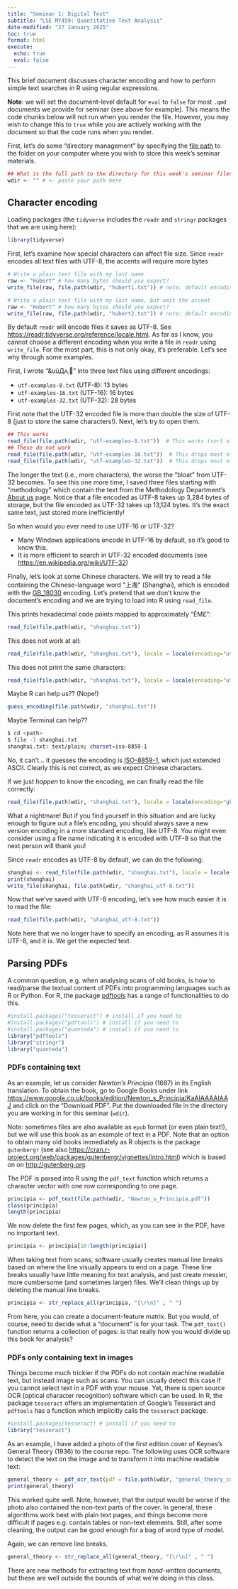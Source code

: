 ```yaml
---
title: "Seminar 1: Digital Text"
subtitle: "LSE MY459: Quantitative Text Analysis"
date-modified: "27 January 2025" 
toc: true
format: html
execute:
  echo: true
  eval: false
---
```


This brief document discusses character encoding and how to perform simple text searches in R using regular expressions.

**Note**: we will set the document-level default for `eval` to `false` for most `.qmd` documents we provide for seminar (see above for example). This means the code chunks below will not run when you render the file. However, you may wish to change this to `true` while you are actively working with the document so that the code runs when you render.

First, let's do some "directory management" by specifying the [file path](https://en.wikipedia.org/wiki/Path_(computing)) to the folder on your computer where you wish to store this week's seminar materials. 

```r
## What is the full path to the directory for this week's seminar files?
wdir <- "" # <- paste your path here
```

## Character encoding 

Loading packages (the `tidyverse` includes the `readr` and `stringr` packages that we are using here):

```r
library(tidyverse)
```

First, let's examine how special characters can affect file size. Since `readr` encodes all text files with UTF-8, the accents will require more bytes

```r
# Write a plain text file with my last name
raw <- "Hübert" # how many bytes should you expect?
write_file(raw, file.path(wdir, "hubert1.txt")) # note: default encoding is UTF-8

# Write a plain text file with my last name, but omit the accent
raw <- "Hubert" # how many bytes should you expect?
write_file(raw, file.path(wdir, "hubert2.txt")) # note: default encoding is UTF-8
```

By default `readr` will encode files it saves as UTF-8. See <https://readr.tidyverse.org/reference/locale.html>. As far as I know, you cannot choose a different encoding when you write a file in `readr` using `write_file`. For the most part, this is not only okay, it's preferable. Let's see why through some examples. 

First, I wrote "&uüДሊ🫠" into three text files using different encodings:

- `utf-examples-8.txt` (UTF-8): 13 bytes
- `utf-examples-16.txt` (UTF-16): 16 bytes
- `utf-examples-32.txt` (UTF-32): 28 bytes 

First note that the UTF-32 encoded file is more than double the size of UTF-8 (just to store the same characters!). Next, let's try to open them.

```r
## This works
read_file(file.path(wdir, "utf-examples-8.txt"))  # This works (sort of...)
## These do not work
read_file(file.path(wdir, "utf-examples-16.txt"))  # This drops most of the characters
read_file(file.path(wdir, "utf-examples-32.txt"))  # This drops most of the characters
```

The longer the text (i.e., more characters), the worse the "bloat" from UTF-32 becomes. To see this one more time, I saved three files starting with "methodology" which contain the text from the Methodology Department's [About us](https://www.lse.ac.uk/Methodology/About-us/About-us) page. Notice that a file encoded as UTF-8 takes up 3,284 bytes of storage, but the file encoded as UTF-32 takes up 13,124 bytes. It's the exact same text, just stored more inefficiently! 

So when would you ever need to use UTF-16 or UTF-32?

- Many Windows applications encode in UTF-16 by default, so it's good to know this.
- It is more efficient to search in UTF-32 encoded documents (see <https://en.wikipedia.org/wiki/UTF-32>)

Finally, let's look at some Chinese characters. We will try to read a file containing the Chinese-language word "上海" (Shanghai), which is encoded with the [GB_18030](https://en.wikipedia.org/wiki/GB_18030) encoding. Let's pretend that we don't know the document's encoding and we are trying to load into R using `read_file`.

This prints hexadecimal code points mapped to approximately "ÉϺ£": 

```r
read_file(file.path(wdir, "shanghai.txt")) 
```

This does not work at all:

```r
read_file(file.path(wdir, "shanghai.txt"), locale = locale(encoding="utf-8"))
```

This does not print the same characters:

```r
read_file(file.path(wdir, "shanghai.txt"), locale = locale(encoding="utf-16")) 
```

Maybe R can help us?? (Nope!)

```r
guess_encoding(file.path(wdir, "shanghai.txt"))
```

Maybe Terminal can help??

```bash
$ cd <path>
$ file -I shanghai.txt
shanghai.txt: text/plain; charset=iso-8859-1
```

No, it can't... it guesses the encoding is [ISO-8859-1](https://en.wikipedia.org/wiki/ISO/IEC_8859-1), which just extended ASCII. Clearly this is not correct, as we expect Chinese characters.

If we just *happen* to know the encoding, we can finally read the file correctly:

```r
read_file(file.path(wdir, "shanghai.txt"), locale = locale(encoding="gb18030"))
```

What a nightmare! But if you find yourself in this situation and are lucky enough to figure out a file's encoding, you should always save a new version encoding in a more standard encoding, like UTF-8. You might even consider using a file name indicating it is encoded with UTF-8 so that the next person will thank you!

Since `readr` encodes as UTF-8 by default, we can do the following:

```r
shanghai <- read_file(file.path(wdir, "shanghai.txt"), locale = locale(encoding="gb18030"))
print(shanghai)
write_file(shanghai, file.path(wdir, "shanghai_utf-8.txt"))
```

Now that we've saved with UTF-8 encoding, let's see how much easier it is to read the file:

```r
read_file(file.path(wdir, "shanghai_utf-8.txt"))
```

Note here that we no longer have to specify an encoding, as R assumes it is UTF-8, and it is. We get the expected text.

## Parsing PDFs

A common question, e.g. when analysing scans of old books, is how to read/parse the textual content of PDFs into programming languages such as R or Python. For R, the package [pdftools](https://cran.r-project.org/web/packages/pdftools/pdftools.pdf) has a range of functionalities to do this.

```r
#install.packages("tesseract") # install if you need to
#install.packages("pdftools") # install if you need to
#install.packages("quanteda") # install if you need to
library("pdftools")
library("stringr")
library("quanteda")
```

### PDFs containing text

As an example, let us consider _Newton's Principia_ (1687) in its English translation. To obtain the book, go to Google Books under link <https://www.google.co.uk/books/edition/Newton_s_Principia/KaAIAAAAIAAJ> and click on the "Download PDF". Put the downloaded file in the directory you are working in for this seminar (`wdir`).

Note: sometimes files are also available as `epub` format (or even plain text!), but we will use this book as an example of text in a PDF. Note that an option to obtain many old books immediately as R objects is the package `gutenbergr` (see also <https://cran.r-project.org/web/packages/gutenbergr/vignettes/intro.html>) which is based on on <http://gutenberg.org>.

The PDF is parsed into R using the `pdf_text` function which returns a character vector with one row corresponding to one page.

```r
principia <- pdf_text(file.path(wdir, "Newton_s_Principia.pdf"))
class(principia)
length(principia)
```

We now delete the first few pages, which, as you can see in the PDF, have no important text.

```r
principia <- principia[10:length(principia)]
```

When taking text from scans, software usually creates manual line breaks based on where the line visually appears to end on a page. These line breaks usually have little meaning for text analysis, and just create messier, more cumbersome (and sometimes larger) files. We'll clean things up by deleting the manual line breaks.

```r
principia <- str_replace_all(principia, "[\r\n]" , " ")
```

From here, you can create a document-feature matrix. But you would, of course, need to decide what a "document" is for your task. The `pdf_text()` function returns a collection of pages: is that really how you would divide up this book for analysis?

### PDFs only containing text in images

Things become much trickier if the PDFs do not contain machine readable text, but instead image such as scans. You can usually detect this case if you cannot select text in a PDF with your mouse. Yet, there is open source OCR (optical character recognition) software which can be used. In R, the package `tesseract` offers an implementation of Google's Tesseract and `pdftools` has a function which implicitly calls the `tesseract` package. 

```r
#install.packages(tesseract) # install if you need to
library("tesseract")
```

As an example, I have added a photo of the first edition cover of Keynes's General Theory (1936) to the course repo. The following uses OCR software to detect the text on the image and to transform it into machine readable text:

```r
general_theory <- pdf_ocr_text(pdf = file.path(wdir, "general_theory_cover.pdf"), language = "eng", dpi = 300)
print(general_theory)
```

This worked quite well. Note, however, that the output would be worse if the photo also contained the non-text parts of the cover. In general, these algorithms work best with plain text pages, and things become more difficult if pages e.g. contain tables or non-text elements. Still, after some cleaning, the output can be good enough for a bag of word type of model.

Again, we can remove line breaks.

```r
general_theory <- str_replace_all(general_theory, "[\r\n]" , " ")
```

There are new methods for extracting text from _hand-written_ documents, but these are well outside the bounds of what we're doing in this class.